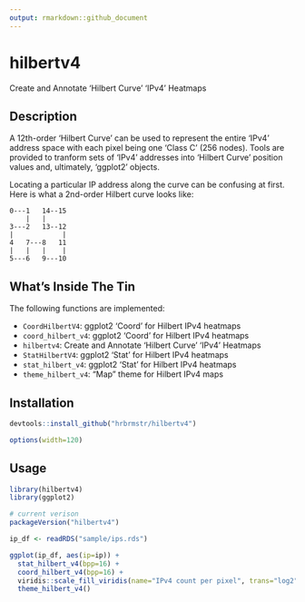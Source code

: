 ```yaml
---
output: rmarkdown::github_document
---
```


# hilbertv4

Create and Annotate 'Hilbert Curve' 'IPv4' Heatmaps

## Description

A 12th-order 'Hilbert Curve' can be used to represent the entire 'IPv4' address space with each pixel being one 'Class C' (256 nodes). Tools are provided to tranform sets of 'IPv4' addresses into 'Hilbert Curve' position values and, ultimately, 'ggplot2' objects.

Locating a particular IP address along the curve can be confusing at first. Here is what a 2nd-order Hilbert curve looks like:

    0---1   14--15
        |   |
    3---2   13--12
    |            |
    4   7---8   11
    |   |   |    |
    5---6   9---10

## What's Inside The Tin

The following functions are implemented:

- `CoordHilbertV4`:	ggplot2 'Coord' for Hilbert IPv4 heatmaps
- `coord_hilbert_v4`:	ggplot2 'Coord' for Hilbert IPv4 heatmaps
- `hilbertv4`:	Create and Annotate 'Hilbert Curve' 'IPv4' Heatmaps
- `StatHilbertV4`:	ggplot2 'Stat' for Hilbert IPv4 heatmaps
- `stat_hilbert_v4`:	ggplot2 'Stat' for Hilbert IPv4 heatmaps
- `theme_hilbert_v4`:	"Map" theme for Hilbert IPv4 maps

## Installation

```r
devtools::install_github("hrbrmstr/hilbertv4")
```

```r
options(width=120)
```

## Usage

```r
library(hilbertv4)
library(ggplot2)

# current verison
packageVersion("hilbertv4")
```

```r
ip_df <- readRDS("sample/ips.rds")

ggplot(ip_df, aes(ip=ip)) +
  stat_hilbert_v4(bpp=16) +
  coord_hilbert_v4(bpp=16) +
  viridis::scale_fill_viridis(name="IPv4 count per pixel", trans="log2") +
  theme_hilbert_v4()
```
